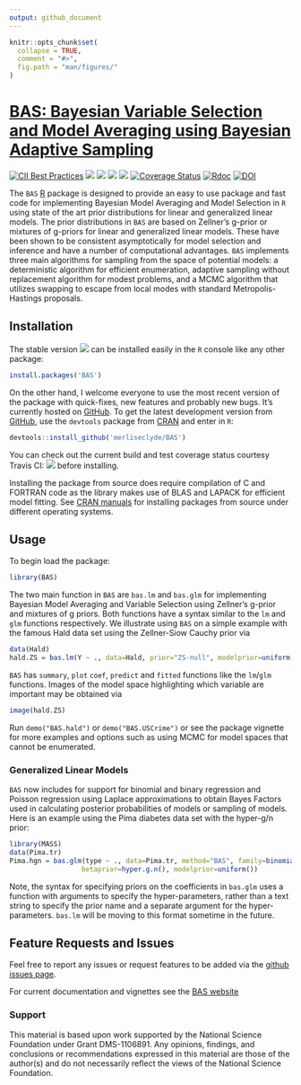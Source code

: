 ```yaml
---
output: github_document
---
```


<!-- README.md is generated from README.Rmd. Please edit that file -->

```r
knitr::opts_chunk$set(
  collapse = TRUE,
  comment = "#>",
  fig.path = "man/figures/"
)
```


# [BAS: Bayesian Variable Selection and Model Averaging using Bayesian Adaptive Sampling ](https://github.com/merliseclyde/BAS/)

[![CII Best Practices](https://bestpractices.coreinfrastructure.org/projects/2055/badge)](https://bestpractices.coreinfrastructure.org/projects/2055)
[![](https://app.travis-ci.com/merliseclyde/BAS.svg?branch=master)](https://app.travis-ci.com/merliseclyde/BAS) 
[![](https://www.r-pkg.org/badges/version/BAS)](https://cran.r-project.org/package=BAS/)
[![](https://cranlogs.r-pkg.org/badges/BAS)](https://cran.r-project.org/package=BAS/) [![](https://cranlogs.r-pkg.org/badges/grand-total/BAS)](https://cran.r-project.org/package=BAS/)
[![Coverage Status](https://img.shields.io/codecov/c/github/merliseclyde/BAS/master.svg)](https://app.codecov.io/github/merliseclyde/BAS?branch=master)
[![Rdoc](https://api.rdocumentation.org/badges/version/BAS)](https://www.rdocumentation.org/packages/BAS/)
[![DOI](https://zenodo.org/badge/DOI/110.5281/zenodo.595639.svg)](https://doi.org/10.5281/zenodo.595639)


The  `BAS` [R](https://www.r-project.org/) package is designed to
provide an easy to use package and fast code for implementing Bayesian Model
Averaging and Model Selection in `R` using state of the art prior
distributions for linear and generalized linear models.  The
prior distributions in `BAS` are based on Zellner's g-prior or
mixtures of g-priors for linear and generalized linear models. These have been shown to be consistent asymptotically for model selection and inference  and have
a number of computational advantages. `BAS` implements three main
algorithms for sampling from the space of potential models: a deterministic algorithm for efficient enumeration,
adaptive sampling without replacement algorithm for modest problems, and a MCMC algorithm 
that utilizes swapping to escape from local modes with standard Metropolis-Hastings proposals.  






## Installation

The stable version [![](https://www.r-pkg.org/badges/version/BAS)](https://cran.r-project.org/package=BAS) can be installed easily in the `R` console like any other package:

```r
install.packages('BAS')
```

On the other hand, I welcome everyone to use the most recent version
of the package with quick-fixes, new features and probably new
bugs. It's currently hosted on
[GitHub](https://github.com/merliseclyde/BAS/). To get the latest
development version from [GitHub](https://github.com/merliseclyde/),
use the `devtools` package from
[CRAN](https://cran.r-project.org/package=devtools) and enter in `R`:

```r
devtools::install_github('merliseclyde/BAS')
```

You can check out the current build and test coverage status courtesy Travis CI: [![](https://app.travis-ci.com/merliseclyde/BAS.svg?branch=master)](https://app.travis-ci.com/merliseclyde/BAS/) 
before installing.

Installing the package from source does require compilation of C and FORTRAN code as the library makes use of BLAS and LAPACK for efficient model fitting.  See [CRAN manuals](https://cran.r-project.org/doc/manuals/r-devel/R-admin.html) for installing packages from source under different operating systems.

## Usage

To begin load the package:
```r
library(BAS)
```

The two main function in `BAS` are `bas.lm` and `bas.glm` for implementing Bayesian Model Averaging and Variable Selection using Zellner's g-prior and mixtures of g priors.  Both functions have a syntax similar to the `lm` and `glm` functions respectively.  We illustrate using `BAS` on a simple example with the famous Hald data set using the Zellner-Siow Cauchy prior via

```r
data(Hald)
hald.ZS = bas.lm(Y ~ ., data=Hald, prior="ZS-null", modelprior=uniform(), method="BAS")
```

`BAS` has `summary`, `plot` `coef`, `predict` and `fitted` functions like the `lm`/`glm` functions.   Images of the model space highlighting which variable are important may be obtained via
```r
image(hald.ZS)
```

Run `demo("BAS.hald")` or `demo("BAS.USCrime")` or see the package vignette for more examples and options such as using MCMC for model spaces that cannot be enumerated. 

### Generalized Linear Models

`BAS` now includes for support for binomial and binary regression and Poisson regression using Laplace approximations to obtain Bayes Factors used in calculating posterior probabilities of models or sampling of models.  Here is an example using the Pima diabetes data set with the hyper-g/n prior:

```r
library(MASS)
data(Pima.tr)
Pima.hgn = bas.glm(type ~ ., data=Pima.tr, method="BAS", family=binomial(),
                  betaprior=hyper.g.n(), modelprior=uniform())
```

Note, the syntax for specifying priors on the coefficients in `bas.glm` uses a function with arguments to specify the hyper-parameters, rather than a text string to specify the prior name and a separate argument for the hyper-parameters.  `bas.lm` will be moving to this format sometime in the future.

## Feature Requests and Issues

Feel free to report any issues or request features to be added via the [github issues page](https://github.com/merliseclyde/BAS/issues/).

For current documentation and vignettes see the [BAS website](https://merliseclyde.github.io/BAS/)

### Support

  This material is based upon work supported by the National Science
	Foundation under Grant DMS-1106891.  Any opinions, findings, and 
	conclusions or recommendations expressed in this material are those of
	the author(s) and do not necessarily reflect the views of the 
	National Science Foundation.
